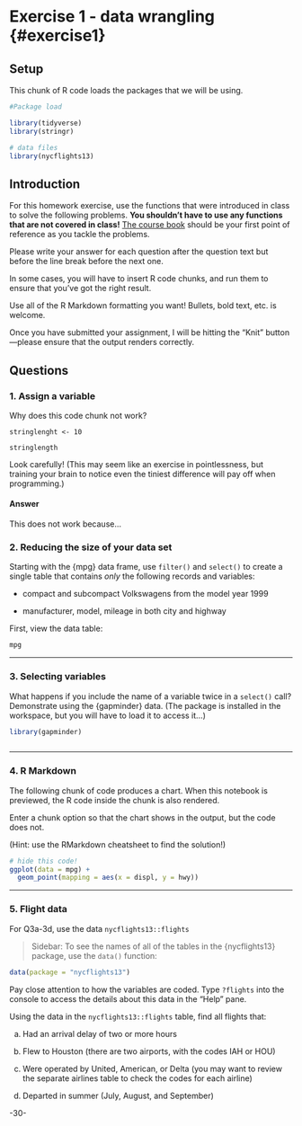 <!-- This file by Martin Monkman 
is licensed under a Creative Commons Attribution 4.0 International License
https://creativecommons.org/licenses/by/4.0/  

The tables of functions are modified from originals by Gina Reynolds,[Tidyverse in Action](https://github.com/EvaMaeRey/tidyverse_in_action) -->


# Exercise 1 - data wrangling {#exercise1} {-}


## Setup {-}

This chunk of R code loads the packages that we will be using.

```r
#Package load

library(tidyverse)
library(stringr)

# data files
library(nycflights13)

```


## Introduction {-}

For this homework exercise, use the functions that were introduced in class to solve the following problems. **You shouldn't have to use any functions that are not covered in class!** [The course book](https://bookdown.org/martin_monkman/DataAnalyticsCodingFundamentals/) should be your first point of reference as you tackle the problems.

Please write your answer for each question after the question text but before the line break before the next one.

In some cases, you will have to insert R code chunks, and run them to ensure that you've got the right result.

Use all of the R Markdown formatting you want! Bullets, bold text, etc. is welcome.

Once you have submitted your assignment, I will be hitting the "Knit" button—please ensure that the output renders correctly.




## Questions {-}


### 1. Assign a variable  {-}

Why does this code chunk not work?

```
stringlenght <- 10

stringlength
```

Look carefully! (This may seem like an exercise in pointlessness, but training your brain to notice even the tiniest difference will pay off when programming.)


#### Answer {-}

This does not work because...



### 2. Reducing the size of your data set  {-}

Starting with the {mpg} data frame, use `filter()` and `select()` to create a single table that contains _only_ the following records and variables:

* compact and subcompact Volkswagens from the model year 1999

* manufacturer, model, mileage in both city and highway 

First, view the data table:

```r
mpg

```





***

### 3. Selecting variables  {-}

What happens if you include the name of a variable twice in a `select()` call? Demonstrate using the {gapminder} data.  (The package is installed in the workspace, but you will have to load it to access it...)

```r
library(gapminder)



```





***


### 4. R Markdown  {-}

The following chunk of code produces a chart. When this notebook is previewed, the R code inside the chunk is also rendered.

Enter a chunk option so that the chart shows in the output, but the code does not.

(Hint: use the RMarkdown cheatsheet to find the solution!)


```r
# hide this code!
ggplot(data = mpg) +
  geom_point(mapping = aes(x = displ, y = hwy))

```


***

### 5. Flight data {-}

For Q3a-3d, use the data `nycflights13::flights`

> Sidebar: To see the names of all of the tables in the {nycflights13} package, use the `data()` function:

```r
data(package = "nycflights13")
```


Pay close attention to how the variables are coded. Type `?flights` into the console to access the details about this data in the "Help" pane.

Using the data in the `nycflights13::flights` table, find all flights that:

a. Had an arrival delay of two or more hours

b. Flew to Houston (there are two airports, with the codes IAH or HOU)

c. Were operated by United, American, or Delta (you may want to review the separate airlines table to check the codes for each airline)

d. Departed in summer (July, August, and September)



-30-
